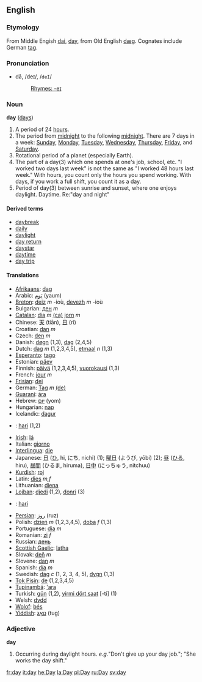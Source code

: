 ==English==
===Etymology===
From Middle Engish [[dai]], [[day]], from Old English [[dæg]]. Cognates include German [[tag]].
===Pronunciation===
*dā, /deɪ/, /<tt>deI</tt>/
*:[[Rhymes:English:-eɪ|Rhymes: -eɪ]]

===Noun===
'''day''' ([[days]])

#A period of 24 [[hour]]s.
#The period from [[midnight]] to the following [[midnight]]. There are 7 days in a week: [[Sunday]], [[Monday]], [[Tuesday]], [[Wednesday]], [[Thursday]], [[Friday]], and [[Saturday]]. 
#Rotational period of a planet (especially Earth).
#The part of a day(3) which one spends at one's job, school, etc. "I worked two days last week" is not the same as "I worked 48 hours last week." With hours, you count only the hours you spend working. With days, if you work a full shift, you count it as a day.
#Period of day(3) between sunrise and sunset, where one enjoys daylight.  Daytime. Re:"day and night"

====Derived terms====
*[[daybreak]]
*[[daily]]
*[[daylight]]
*[[day return]]
*[[daystar]]
*[[daytime]]
*[[day trip]]

====Translations====
*[[Afrikaans]]: [[dag]]
*Arabic: [[يَوم]] (yaum)
*[[Breton]]: [[deiz]] ''m'' -ioù, [[devezh]] ''m'' -ioù
*Bulgarian: [[ден]] ''m''
*[[Catalan]]: [[dia]] ''m'' [[:ca:dia|(ca)]] [[jorn]] ''m''
*Chinese: [[天]] (tiān), [[日]] (rì)
*Croatian: [[dan]] ''m''
*Czech: [[den]] ''m''
*Danish: [[døgn]] (1,3), [[dag]] (2,4,5)
*Dutch: [[dag]] ''m'' (1,2,3,4,5), [[etmaal]] ''n'' (1,3)
*[[Esperanto]]: [[tago]]
*Estonian: [[päev]]
*Finnish: [[päivä]] (1,2,3,4,5), [[vuorokausi]] (1,3)
*French: [[jour]] ''m''
*[[Frisian]]: [[dei]]
*German: [[Tag]] ''m'' [[:de:Tag|(de)]] 
*[[Guaraní]]: [[ára]]
*Hebrew: [[יום]] (yom)
*Hungarian: [[nap]]
*Icelandic: [[dagur]]
*{{id}}: [[hari]] (1,2)
*[[Irish]]: [[lá]]
*Italian: [[giorno]]
*[[Interlingua]]: [[die]]
*Japanese: [[日]] ([[ひ]], hi, にち, nichi) (1); [[曜日]] (ようび, yōbi) (2); [[昼]] ([[ひる]], hiru), [[昼間]] (ひるま, hiruma), [[日中]] (にっちゅう, nitchuu)
*[[Kurdish]]: [[roj]]
*Latin: [[dies]] ''m,f''
*Lithuanian: [[diena]]
*[[Lojban]]: [[djedi]] (1,2), [[donri]] (3)
*{{ms}}: [[hari]]
*[[Persian]]: [[روز]] (ruz)
*Polish: [[dzień]] ''m'' (1,2,3,4,5), [[doba]] ''f'' (1,3) 
*Portuguese: [[dia]] ''m''
*Romanian: [[zi]] ''f''
*Russian: [[день]]
*[[Scottish Gaelic]]: [[latha]]
*Slovak: [[deň]] ''m''
*Slovene: [[dan]] ''m''
*Spanish: [[día]] ''m''
*Swedish: [[dag]] ''c'' (1, 2, 3, 4, 5), [[dygn]] (1,3)
*[[Tok Pisin]]: [[de]] (1,2,3,4,5)
*[[Tupinambá]]: [['ara]]
*Turkish: [[gün]] (1,2), [[yirmi dört saat]] [-ti] (1)
*Welsh: [[dydd]]
*[[Wolof]]: [[bés]]
*[[Yiddish]]: [[טאָג]] (tug)

<!-- this may be another case of a noun being used as a modifier -->

===Adjective===
'''day'''

#Occurring during daylight hours. <i>e.g.</i>"Don't give up your day job."; "She works the day shift."

[[fr:day]]
[[it:day]]
[[he:Day]]
[[la:Day]]
[[pl:Day]]
[[ru:Day]]
[[sv:day]]
